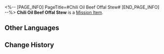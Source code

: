 <%-- [PAGE_INFO]
PageTitle=#Chili Oil Beef Offal Stew#
[END_PAGE_INFO] --%>
{{Item Infobox
|id          = 140279
|image       = Item Chili Oil Beef Offal Stew.png{{subst:void|<!--$UPLOAD:<<SpriteOutput/ItemFigures/140279.png>-<Item Chili Oil Beef Offal Stew.png>-<Item Icons>>-->}}
|type        = Mission Item
|invCategory = Missions
|rarity      = 3
|effect      = 
|description = When used, instantly recovers 4 Technique Points for the team.
}}
{{Description|A bowl of fresh, fragrant, boiling, and spicy beef offal stew. It's made with yellow boulder beef chunks and offal together with redcloud chili sauce.}}
'''Chili Oil Beef Offal Stew''' is a [[Mission Item]].

==Other Languages==
{{Other Languages
|en   = Chili Oil Beef Offal Stew
|zhs  = 红油乱斩牛杂
|zht  = 紅油亂斬牛雜
|ja   = 牛もつ乱切りのラー油和え
|ko   = 고추기름 난도질 소내장탕
|es   = Salteado de tripas de ternera en aceite picante
|fr   = Ragoût d'abats de bœuf à la sauce épicée
|ru   = Говяжьи потрошки в остром соусе
|th   = Chili Oil Beef Offal Stew
|vi   = Nội Tạng Bò Dầu Ớt
|de   = Rinderinnereien-Eintopf mit Chiliöl
|id   = Chili Oil Beef Offal Stew
|pt   = Cozido de Carne e Miúdos ao Óleo de Pimenta
}}

==Change History==
{{Change History|1.3}}